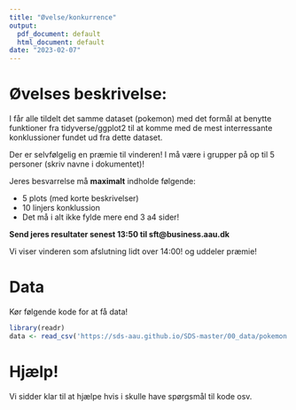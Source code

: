 ```yaml
---
title: "Øvelse/konkurrence"
output:
  pdf_document: default
  html_document: default
date: "2023-02-07"
---
```


# Øvelses beskrivelse:

I får alle tildelt det samme dataset (pokemon) med det formål at benytte funktioner fra tidyverse/ggplot2 til at komme med de mest interressante konklussioner fundet ud fra dette dataset. 

Der er selvfølgelig en præmie til vinderen! I må være i grupper på op til 5 personer (skriv navne i dokumentet)!

Jeres besvarrelse må **maximalt** indholde følgende: 

- 5 plots (med korte beskrivelser) 
- 10 linjers konklussion 
- Det må i alt ikke fylde mere end 3 a4 sider! 

**Send jeres resultater senest 13:50 til sft@business.aau.dk ** 


Vi viser vinderen som afslutning lidt over 14:00! og uddeler præmie!


# Data

Kør følgende kode for at få data!

```r
library(readr)
data <- read_csv('https://sds-aau.github.io/SDS-master/00_data/pokemon.csv')
```


# Hjælp!

Vi sidder klar til at hjælpe hvis i skulle have spørgsmål til kode osv.


